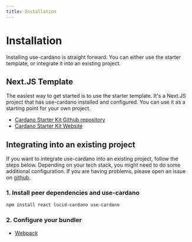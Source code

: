 ```yaml
---
title: Installation
---
```


# Installation

Installing use-cardano is straight forward. You can either use the starter template, or integrate it into an existing project.

## Next.JS Template

The easiest way to get started is to use the starter template. It's a Next.JS project that has use-cardano installed and configured. You can use it as a starting point for your own project.

- [Cardano Starter Kit Github repository](https://github.com/use-cardano/cardano-starter-kit)
- [Cardano Starter Kit Website](https://cardano-starter-kit.alangaming.com)

## Integrating into an existing project

If you want to integrate use-cardano into an existing project, follow the steps below. Depending on your tech stack, you might need to do some additional configuration. If you are having problems, please open an issue on [github](https://www.github.com/use-cardano/use-cardano/issues/new).

### 1. Install peer dependencies and use-cardano

```sh copy
npm install react lucid-cardano use-cardano
```

### 2. Configure your bundler

- [Webpack](/installation/webpack)
